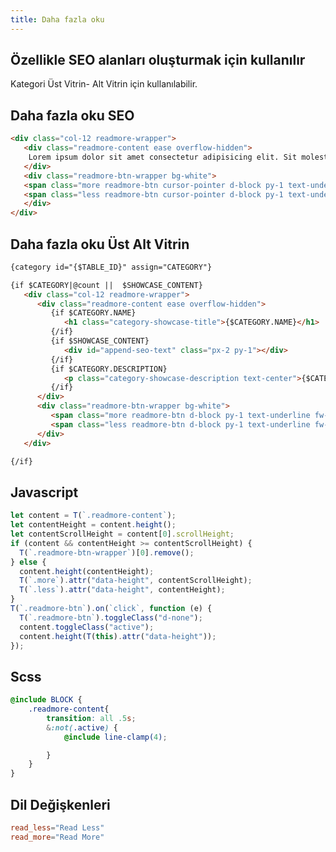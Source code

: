 ```yaml
---
title: Daha fazla oku
---
```

## Özellikle SEO alanları oluşturmak için kullanılır


Kategori Üst Vitrin- Alt Vitrin için kullanılabilir. 



## Daha fazla oku SEO
```html title="Smarty"
<div class="col-12 readmore-wrapper">
   <div class="readmore-content ease overflow-hidden">
    Lorem ipsum dolor sit amet consectetur adipisicing elit. Sit molestiae incidunt laboriosam cumque quibusdam maxime numquam minima dignissimos adipisci cum quisquam laborum suscipit officia quasi dicta doloribus animi illo, culpa laudantium unde! Atque, asperiores fugiat nemo quis odit quasi quaerat impedit aut similique eum perspiciatis at enim ad neque, voluptatem quia magnam nostrum sequi facilis non, sit itaque temporibus illum. Molestias vel, suscipit numquam sapiente accusamus aspernatur ut ullam esse pariatur, minus sed laudantium fuga laboriosam minima totam nihil! Error eum eligendi assumenda facere quisquam libero placeat eos fuga optio. At itaque asperiores neque officia. Exercitationem dolorum corporis sunt quaerat laboriosam quos commodi facere earum iste, aut vero quam voluptatum esse ex assumenda expedita animi, labore magni aliquid ratione officiis reiciendis. Quo nam 
   </div> 
   <div class="readmore-btn-wrapper bg-white">
   <span class="more readmore-btn cursor-pointer d-block py-1 text-underline fw-bold" >{#read_more#}</span>
   <span class="less readmore-btn cursor-pointer d-block py-1 text-underline fw-bold d-none" >{#read_less#}</span>
   </div>
</div>
```
## Daha fazla oku Üst Alt Vitrin
```html title="Smarty"
{category id="{$TABLE_ID}" assign="CATEGORY"}

{if $CATEGORY|@count ||  $SHOWCASE_CONTENT}
   <div class="col-12 readmore-wrapper">
      <div class="readmore-content ease overflow-hidden">
         {if $CATEGORY.NAME}
            <h1 class="category-showcase-title">{$CATEGORY.NAME}</h1>
         {/if}
         {if $SHOWCASE_CONTENT}
            <div id="append-seo-text" class="px-2 py-1"></div>
         {/if}
         {if $CATEGORY.DESCRIPTION}
            <p class="category-showcase-description text-center">{$CATEGORY.DESCRIPTION}</p>
         {/if}
      </div>
      <div class="readmore-btn-wrapper bg-white">
         <span class="more readmore-btn d-block py-1 text-underline fw-bold">{#read_more#}</span>
         <span class="less readmore-btn d-block py-1 text-underline fw-bold d-none">{#read_less#}</span>
      </div>
   </div>

{/if}
```

## Javascript
```javascript title="javascript"
let content = T(`.readmore-content`);
let contentHeight = content.height();
let contentScrollHeight = content[0].scrollHeight;
if (content && contentHeight >= contentScrollHeight) {
  T(`.readmore-btn-wrapper`)[0].remove();
} else {
  content.height(contentHeight);
  T(`.more`).attr("data-height", contentScrollHeight);
  T(`.less`).attr("data-height", contentHeight);
}
T(`.readmore-btn`).on(`click`, function (e) {
  T(`.readmore-btn`).toggleClass("d-none");
  content.toggleClass("active");
  content.height(T(this).attr("data-height"));
});
```


## Scss

```scss title="scss"
@include BLOCK {
    .readmore-content{
        transition: all .5s;
        &:not(.active) {
            @include line-clamp(4);

        }
    }
}
```
## Dil Değişkenleri 

```conf title="conf"
read_less="Read Less"
read_more="Read More"

```
